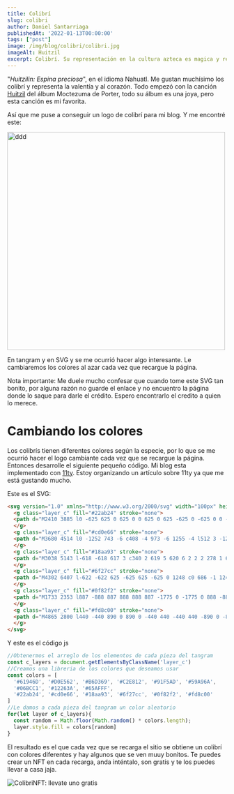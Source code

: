 ```yaml
---
title: Colibrí
slug: colibri
author: Daniel Santarriaga
publishedAt: '2022-01-13T00:00:00'
tags: ["post"]
image: /img/blog/colibri/colibri.jpg
imageAlt: Huitzil
excerpt: Colibrí. Su representación en la cultura azteca es magica y representa al corazón humano. Explicare como hice el colibrí que cambia de colores.
---
```


"*Huitzilin: Espina preciosa*", en el idioma Nahuatl. Me gustan muchísimo los colibrí y representa la valentía y al corazón. Todo empezó con la canción [Huitzil](https://www.youtube.com/watch?v=rQSGqbsBrso) del álbum Moctezuma de Porter, todo su álbum es una joya, pero esta canción es mi favorita.

Así que me puse a conseguir un logo de colibrí para mi blog. Y me encontré este:

<Image
  src="/img/blog/colibri/colibri.jpg"
  width="500"
  height="500"
  alt='ddd'
 />

En tangram y en SVG y se me ocurrió hacer algo interesante. Le cambiaremos los colores al azar cada vez que recargue la página.

Nota importante: Me duele mucho confesar que cuando tome este SVG tan bonito, por alguna razón no guarde el enlace y no encuentro la página donde lo saque para darle el crédito. Espero encontrarlo el credito a quien lo merece.

# Cambiando los colores

Los colibrís tienen diferentes colores según la especie, por lo que se me ocurrió hacer el logo cambiante cada vez que se recargue la página. Entonces desarrolle el siguiente pequeño código. Mi blog esta implementado con [11ty](https://www.11ty.dev/). Estoy organizando un artículo sobre 11ty ya que me está gustando mucho.

Este es el SVG:

```html index.html
<svg version="1.0" xmlns="http://www.w3.org/2000/svg" width="100px" height="100px" id='colibri' viewBox="0 0 8000 8000" preserveAspectRatio="xMidYMid meet">
  <g class="layer_c" fill="#22ab24" stroke="none">
  <path d="M2410 3885 l0 -625 625 0 625 0 0 625 0 625 -625 0 -625 0 0 -625z"/>
  </g>
  <g class="layer_c" fill="#cd0e66" stroke="none">
  <path d="M3680 4514 l0 -1252 743 -6 c408 -4 973 -6 1255 -4 l512 3 -1255 1255 -1255 1255 0 -1251z"/>
  </g>
  <g class="layer_c" fill="#18aa93" stroke="none">
  <path d="M3038 5143 l-618 -618 617 3 c340 2 619 5 620 6 2 2 2 278 1 614 l-3 612 -617 -617z"/>
  </g>
  <g class="layer_c" fill="#6f27cc" stroke="none">
  <path d="M4302 6407 l-622 -622 625 -625 625 -625 0 1248 c0 686 -1 1247 -3 1247 -1 0 -282 -280 -625 -623z"/>
  </g>
  <g class="layer_c" fill="#0f82f2" stroke="none">
  <path d="M1733 2353 l887 -888 887 888 888 887 -1775 0 -1775 0 888 -887z"/>
  </g>
  <g class="layer_c" fill="#fd8c00" stroke="none">
  <path d="M4865 2800 l440 -440 890 0 890 0 -440 440 -440 440 -890 0 -890 0 440 -440z"/>
  </g>
</svg>
```

Y este es el código js

``` js
//Obtenermos el arreglo de los elementos de cada pieza del tangram
const c_layers = document.getElementsByClassName('layer_c')
//Creamos una libreria de los colores que deseamos usar
const colors = [
  '#61946D', '#D0E562', '#B6D369', '#C2E812', '#91F5AD', '#59A96A',
  '#06BCC1', '#12263A', '#65AFFF',
  '#22ab24', '#cd0e66', '#18aa93', '#6f27cc', '#0f82f2', '#fd8c00'
]
//Le damos a cada pieza del tangram un color aleatorio
for(let layer of c_layers){
  const random = Math.floor(Math.random() * colors.length);
  layer.style.fill = colors[random]
}
```

El resultado es el que cada vez que se recarga el sitio se obtiene un colibrí con colores diferentes y hay algunos que se ven muuy bonitos. Te puedes crear un NFT en cada recarga, anda inténtalo, son gratis y te los puedes llevar a casa jaja.

<div style={{width: '640px', height: '480px', position: 'relative'}}>
  <Image
    src="/img/blog/colibri/colibrisNFT.jpg"
    layout='fill'
    objectFit='contain'
    alt='ColibriNFT: llevate uno gratis'
  />
</div>
